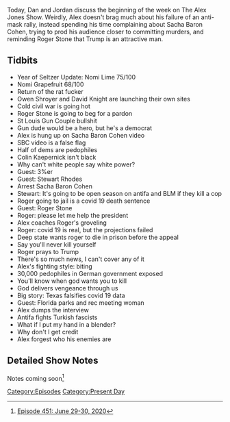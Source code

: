 {{DEFAULTSORT:
    #_EPISODE_0451:June 29-30, 2020
}}{{Episode
    | title             = June 29-30, 2020
    | caption           = Listen to this episode on [https://knowledgefight.libsyn.com/451-june-29-30-2020 Libsyn] [https://open.spotify.com/episode/23zgybg9yRO5XMCGuJqZ4R Spotify], Read the [[Transcript/451: June 29-30, 2020|Unofficial Transcript]]
    | episodeNumber     = 451
    | length            = 01:14:01
    | airDate           = July 1, 2020
    | coverageStartDate = June 29, 2020
    | coverageEndDate   = June 30, 2020
    | episodeType       = [[:Category:Present Day|Present Day]]
    | appearance        = [[Roger Stone]], [[Owen Shroyer]], [[David Knight]], [[Mark McCloskey]], [[Patricia McCloskey]], [[Sacha Baron Cohen]], [[Colin Kaepernick]], [[Stewart Rhodes]]
    | beverage          = Nomi Lime; Nomi Grapefruit; Nomi Michigan Cherry Lime; Nomi Michigan Cherry Lemon; Nomi Michigan Cherry
    | oocDrop           = I feel empty and pathetic
    | previousEpisode   = [[450: June 25-26, 2020]]
    | nextEpisode       = [[452: Jordan Takes The Wheel 4]]
}}

{{Stub}}

Today, Dan and Jordan discuss the beginning of the week on The Alex Jones Show. Weirdly, Alex doesn't brag much about his failure of an anti-mask rally, instead spending his time complaining about Sacha Baron Cohen, trying to prod his audience closer to committing murders, and reminding Roger Stone that Trump is an attractive man.

==Tidbits==

*Year of Seltzer Update: Nomi Lime 75/100
*Nomi Grapefruit 68/100
*Return of the rat fucker
*Owen Shroyer and David Knight are launching their own sites
*Cold civil war is going hot
*Roger Stone is going to beg for a pardon
*St Louis Gun Couple bullshit
*Gun dude would be a hero, but he's a democrat
*Alex is hung up on Sacha Baron Cohen video
*SBC video is a false flag
*Half of dems are pedophiles
*Colin Kaepernick isn't black
*Why can't white people say white power?
*Guest: 3%er
*Guest: Stewart Rhodes
*Arrest Sacha Baron Cohen
*Stewart: It's going to be open season on antifa and BLM if they kill a cop
*Roger going to jail is a covid 19 death sentence
*Guest: Roger Stone
*Roger: please let me help the president
*Alex coaches Roger's groveling
*Roger: covid 19 is real, but the projections failed
*Deep state wants roger to die in prison before the appeal
*Say you'll never kill yourself
*Roger prays to Trump
*There's so much news, I can't cover any of it
*Alex's fighting style: biting
*30,000 pedophiles in German government exposed
*You'll know when god wants you to kill
*God delivers vengeance through us
*Big story: Texas falsifies covid 19 data
*Guest: Florida parks and rec meeting woman
*Alex dumps the interview
*Antifa fights Turkish fascists
*What if I put my hand in a blender?
*Why don't I get credit
*Alex forgest who his enemies are

==Detailed Show Notes==

Notes coming soon<ref>[https://knowledgefight.com/research/2020/7/19/episode-451-june-29-30-2020 Episode 451: June 29-30, 2020]</ref>

[[Category:Episodes]]
[[Category:Present Day]]
